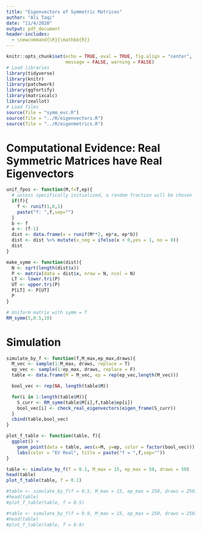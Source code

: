 ```yaml
---
title: "Eigenvectors of Symmetric Matrices"
author: "Ali Taqi"
date: "11/4/2020"
output: pdf_document
header-includes:
  - \newcommand{\R}{\mathbb{R}}
---
```


```r
knitr::opts_chunk$set(echo = TRUE, eval = TRUE, fig.align = "center", 
                      message = FALSE, warning = FALSE)
# Load libraries
library(tidyverse)
library(knitr)
library(patchwork)
library(ggfortify)
library(matrixcalc)
library(zeallot)
# Load files
source(file = "symm_evc.R")
source(file = "../R/eigenvectors.R")
source(file = "../R/eigenmetrics.R")
```

# Computational Evidence: Real Symmetric Matrices have Real Eigenvectors

```r
unif_fpos <- function(M,f=T,ep){
  # unless specifically initialized, a random fraction will be chosen
  if(f){
    f <- runif(1,0,1)
    paste("f: ",f,sep="")
  }
  b <- f
  a <- (f-1)
  dist <- data.frame(x = runif(M**2, ep*a, ep*b))
  dist <- dist %>% mutate(x_neg = ifelse(x < 0,yes = 1, no = 0))
  dist
}
```

```r
make_symm <- function(dist){
  N <- sqrt(length(dist$x))
  P <- matrix(data = dist$x, nrow = N, ncol = N)
  LT <- lower.tri(P)
  UT <- upper.tri(P)
  P[LT] <- P[UT]
  P
}
```

```r
# Uniform matrix with symm = T
RM_symm(5,0.5,10)
```

# Simulation

```r
simulate_by_f <- function(f,M_max,ep_max,draws){
  M_vec <- sample(1:M_max, draws, replace = T)
  ep_vec <- sample(1:ep_max, draws, replace = F)
  table <- data.frame(M = M_vec, ep = rep(ep_vec,length(M_vec)))

  bool_vec <- rep(NA, length(table$M))

  for(i in 1:length(table$M)){
    S_curr <- RM_symm(table$M[i],f,table$ep[i])
    bool_vec[i] <- check_real_eigenvectors(eigen_frame(S_curr))
  }
  cbind(table,bool_vec)
}

plot_f_table <- function(table, f){
  ggplot() + 
    geom_point(data = table, aes(x=M, y=ep, color = factor(bool_vec))) +
    labs(color = "EV Real", title = paste("f = ",f,sep=""))
}
```

```r
table <- simulate_by_f(f = 0.1, M_max = 15, ep_max = 50, draws = 50)
head(table)
plot_f_table(table, f = 0.1)
```

```r
#table <- simulate_by_f(f = 0.5, M_max = 15, ep_max = 250, draws = 250)
#head(table)
#plot_f_table(table, f = 0.5)
```

```r
#table <- simulate_by_f(f = 0.9, M_max = 15, ep_max = 250, draws = 250)
#head(table)
#plot_f_table(table, f = 0.9)
```
